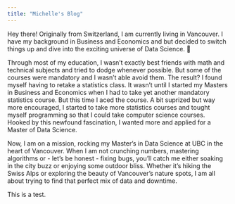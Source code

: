 ```yaml
---
title: "Michelle's Blog"
---
```


Hey there! Originally from Switzerland, I am currently living in Vancouver. I have my background in Business and Economics and but decided to switch things up and dive  into the exciting universe of Data Science. 🚀

Through most of my education, I wasn't exactly best friends with math and technical subjects and tried to dodge whenever possible. But some of the courses were mandatory and I wasn't able avoid them. The result? I found myself having to retake a statistics class. It wasn't until I started my Masters in Business and Economics when I had to take yet another mandatory statistics course. But this time I aced the course. A bit suprized but way more encouraged, I started to take more statistics courses and tought myself programming so that I could take computer science courses. Hooked by this newfound fascination, I wanted more and applied for a Master of Data Science.

Now, I am on a mission, rocking my Master's in Data Science at UBC in the heart of Vancouver. When I am not crunching numbers, mastering algorithms or - let's be honest - fixing bugs, you'll catch me either soaking in the city buzz or enjoying some outdoor bliss. Whether it's hiking the Swiss Alps or exploring the beauty of Vancouver's nature spots, I am all about trying to find that perfect mix of data and downtime. 

This is a test.